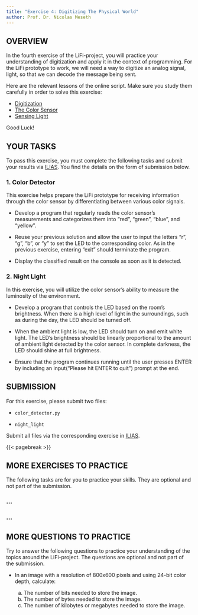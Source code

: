 ```yaml
---
title: "Exercise 4: Digitizing The Physical World"
author: Prof. Dr. Nicolas Meseth
---
```


## OVERVIEW

In the fourth exercise of the LiFi-project, you will practice your understanding of digitization and apply it in the context of programming. For the LiFi prototype to work, we will need a way to digitize an analog signal, light, so that we can decode the message being sent.

Here are the relevant lessons of the online script. Make sure you study them carefully in order to solve this exercise:

-   [Digitization](https://lifi.datalit.de/lifi-project-part-1/from-analog-to-digital/digitization)
-   [The Color Sensor](https://lifi.datalit.de/lifi-project-part-1/from-analog-to-digital/the-color-sensor)
-   [Sensing Light](https://lifi.datalit.de/lifi-project-part-1/from-analog-to-digital/signals-over-light)

Good Luck!

## YOUR TASKS

To pass this exercise, you must complete the following tasks and submit your results via [ILIAS](https://lms.hs-osnabrueck.de). You find the details on the form of submission below.

### 1. Color Detector

This exercise helps prepare the LiFi prototype for receiving information through the color sensor by differentiating between various color signals.

-   Develop a program that regularly reads the color sensor's measurements and categorizes them into "red", "green", "blue", and "yellow".

-   Reuse your previous solution and allow the user to input the letters "r", "g", "b", or "y" to set the LED to the corresponding color. As in the previous exercise, entering "exit" should terminate the program.

-   Display the classified result on the console as soon as it is detected.

### 2. Night Light

In this exercise, you will utilize the color sensor's ability to measure the luminosity of the environment.

-   Develop a program that controls the LED based on the room's brightness. When there is a high level of light in the surroundings, such as during the day, the LED should be turned off.

-   When the ambient light is low, the LED should turn on and emit white light. The LED's brightness should be linearly proportional to the amount of ambient light detected by the color sensor. In complete darkness, the LED should shine at full brightness.

-   Ensure that the program continues running until the user presses ENTER by including an input("Please hit ENTER to quit") prompt at the end.

## SUBMISSION

For this exercise, please submit two files:

-   `color_detector.py`

-   `night_light`

Submit all files via the corresponding exercise in [ILIAS](https://lms.hs-osnabrueck.de).

{{< pagebreak >}}

## MORE EXERCISES TO PRACTICE

The following tasks are for you to practice your skills. They are optional and not part of the submission.

### ...

### ...

## MORE QUESTIONS TO PRACTICE

Try to answer the following questions to practice your understanding of the topics around the LiFi-project. The questions are optional and not part of the submission.

-   In an image with a resolution of 800x600 pixels and using 24-bit color depth, calculate:

    a) The number of bits needed to store the image.
    b) The number of bytes needed to store the image.
    c) The number of kilobytes or megabytes needed to store the image.
